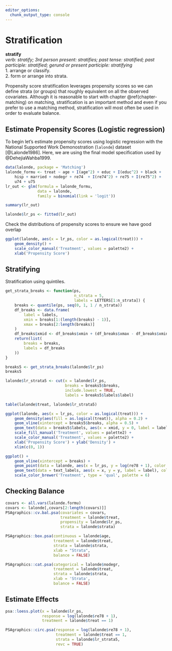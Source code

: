 ```yaml
---
editor_options: 
  chunk_output_type: console
---
```


# Stratification {#chapter-stratification}



::: {.rmdtip}
**stratify**  
*verb: stratify; 3rd person present: stratifies; past tense: stratified; past participle: stratified; gerund or present participle: stratifying*  
1. arrange or classify.  
2. form or arrange into strata.
:::


Propensity score stratification leverages propensity scores so we can define strata (or groups) that roughly equivalent on all the observed covariates. Although it is reasonable to start with chapter \@ref(chapter-matching) on matching, stratification is an important method and even if you prefer to use a matching method, stratification will most often be used in order to evaluate balance. 

## Estimate Propensity Scores (Logistic regression)

To begin let's estimate propensity scores using logistic regression with the National Supported Work Demonostration (`lalonde`) dataset [@Lalonde1986]. Here, we are using the final model specification used by @DehejiaWahba1999. 

```r
data(lalonde, package = 'Matching')
lalonde_formu <- treat ~ age + I(age^2) + educ + I(educ^2) + black +
	hisp + married + nodegr + re74  + I(re74^2) + re75 + I(re75^2) +
	u74 + u75
lr_out <- glm(formula = lalonde_formu,
			  data = lalonde,
			  family = binomial(link = 'logit'))
```



```r
summary(lr_out)
```

```r
lalonde$lr_ps <- fitted(lr_out)
```

Check the distributions of propensity scores to ensure we have good overlap

```r
ggplot(lalonde, aes(x = lr_ps, color = as.logical(treat))) + 
	geom_density() +
	scale_color_manual('Treatment', values = palette2) +
	xlab('Propensity Score')
```



## Stratifying

Stratification using quintiles.

```r
get_strata_breaks <- function(ps, 
							  n_strata = 5,
							  labels = LETTERS[1:n_strata]) {
	breaks <- quantile(ps, seq(0, 1, 1 / n_strata))
	df_breaks <- data.frame(
		label = labels,
		xmin = breaks[1:(length(breaks) - 1)],
		xmax = breaks[2:length(breaks)]
	)
	df_breaks$xmid <- df_breaks$xmin + (df_breaks$xmax - df_breaks$xmin) / 2
	return(list(
		breaks = breaks,
		labels = df_breaks
	))
}

breaks5 <- get_strata_breaks(lalonde$lr_ps)
breaks5

lalonde$lr_strata5 <- cut(x = lalonde$lr_ps, 
						  breaks = breaks5$breaks, 
						  include.lowest = TRUE, 
						  labels = breaks5$labels$label)
```

```r
table(lalonde$treat, lalonde$lr_strata5)
```

```r
ggplot(lalonde, aes(x = lr_ps, color = as.logical(treat))) + 
	geom_density(aes(fill = as.logical(treat)), alpha = 0.2) +
	geom_vline(xintercept = breaks5$breaks, alpha = 0.5) +
	geom_text(data = breaks5$labels, aes(x = xmid, y = 0, label = label), color = 'black', vjust = 1) +
	scale_fill_manual('Treatment', values = palette2) +
	scale_color_manual('Treatment', values = palette2) +
	xlab('Propensity Score') + ylab('Density') +
	xlim(c(0, 1))
```



```r
ggplot() +
	geom_vline(xintercept = breaks) +
	geom_point(data = lalonde, aes(x = lr_ps, y = log(re78 + 1), color = as.logical(treat)), alpha = 0.5) +
	geom_text(data = text_labels, aes(x = x, y = y, label = label), color = 'black', hjust = -1) +
	scale_color_brewer('Treatment', type = 'qual', palette = 6)
```


## Checking Balance

```r
covars <- all.vars(lalonde.formu)
covars <- lalonde[,covars[2:length(covars)]]
PSAgraphics::cv.bal.psa(covariates = covars, 
						treatment = lalonde$treat,
						propensity = lalonde$lr_ps,
						strata = lalonde$strata)
```



```r
PSAgraphics::box.psa(continuous = lalonde$age, 
					 treatment = lalonde$treat, 
					 strata = lalonde$strata,
					 xlab = "Strata", 
					 balance = FALSE)
```


```r
PSAgraphics::cat.psa(categorical = lalonde$nodegr, 
					 treatment = lalonde$treat, 
					 strata = lalonde$strata, 
					 xlab = 'Strata',
					 balance = FALSE)
```

## Estimate Effects

```r
psa::loess.plot(x = lalonde$lr_ps,
				response = log(lalonde$re78 + 1),
				treatment = lalonde$treat == 1)
```


```r
PSAgraphics::circ.psa(response = log(lalonde$re78 + 1), 
					  treatment = lalonde$treat == 1, 
					  strata = lalonde$lr_strata5, 
					  revc = TRUE)
```
